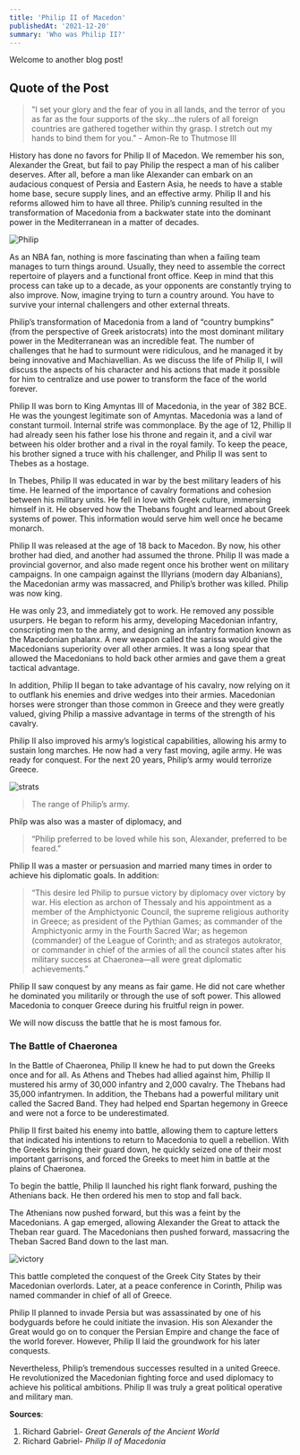 ```yaml
---
title: 'Philip II of Macedon'
publishedAt: '2021-12-20'
summary: 'Who was Philip II?'
---
```


Welcome to another blog post!

## Quote of the Post

> "I set your glory and the fear of you in all lands, and the terror of you as far as the four supports of the sky...the rulers of all foreign countries are gathered together within thy grasp. I stretch out my hands to bind them for you." - Amon-Re to Thutmose III

History has done no favors for Philip II of Macedon. We remember his son, Alexander the Great, but fail to pay Philip the respect a man of his caliber deserves. After all, before a man like Alexander can embark on an audacious conquest of Persia and Eastern Asia, he needs to have a stable home base, secure supply lines, and an effective army. Philip II and his reforms allowed him to have all three. Philip’s cunning resulted in the transformation of Macedonia from a backwater state into the dominant power in the Mediterranean in a matter of decades.

![Philip](/images/philip.png)

As an NBA fan, nothing is more fascinating than when a failing team manages to turn things around. Usually, they need to assemble the correct repertoire of players and a functional front office. Keep in mind that this process can take up to a decade, as your opponents are constantly trying to also improve. Now, imagine trying to turn a country around. You have to survive your internal challengers and other external threats. 

Philip’s transformation of Macedonia from a land of “country bumpkins” (from the perspective of Greek aristocrats) into the most dominant military power in the Mediterranean was an incredible feat. The number of challenges that he had to surmount were ridiculous, and he managed it by being innovative and Machiavellian. As we discuss the life of Philip II, I will discuss the aspects of his character and his actions that made it possible for him to centralize and use power to transform the face of the world forever.

Philip II was born to King Amyntas III of Macedonia, in the year of 382 BCE. He was the youngest legitimate son of Amyntas. Macedonia was a land of constant turmoil. Internal strife was commonplace. By the age of 12, Phillip II had already seen his father lose his throne and regain it, and a civil war between his older brother and a rival in the royal family. To keep the peace, his brother signed a truce with his challenger, and Philip II was sent to Thebes as a hostage.

In Thebes, Philip II was educated in war by the best military leaders of his time. He learned of the importance of cavalry formations and cohesion between his military units. He fell in love with Greek culture, immersing himself in it. He observed how the Thebans fought and learned about Greek systems of power. This information would serve him well once he became monarch. 

Philip II was released at the age of 18 back to Macedon. By now, his other brother had died, and another had assumed the throne. Philip II was made a provincial governor, and also made regent once his brother went on military campaigns. In one campaign against the Illyrians (modern day Albanians), the Macedonian army was massacred, and Philip’s brother was killed. Philip was now king. 

He was only 23, and immediately got to work. He removed any possible usurpers. He began to reform his army, developing Macedonian infantry, conscripting men to the army, and designing an infantry formation known as the Macedonian phalanx. A new weapon called the sarissa would give the Macedonians superiority over all other armies. It was a long spear that allowed the Macedonians to hold back other armies and gave them a great tactical advantage. 

In addition, Philip II began to take advantage of his cavalry, now relying on it to outflank his enemies and drive wedges into their armies. Macedonian horses were stronger than those common in Greece and they were greatly valued, giving Philip a massive advantage in terms of the strength of his cavalry. 

Philip II also improved his army’s logistical capabilities, allowing his army to sustain long marches. He now had a very fast moving, agile army. He was ready for conquest. For the next 20 years, Philip’s army would terrorize Greece. 

![strats](/images/strats.jpg)
> The range of Philip’s army.

Philp was also was a master of diplomacy, and

> “Philip preferred to be loved while his son, Alexander, preferred to be feared.” 

Philip II was a master or persuasion and married many times in order to achieve his diplomatic goals. In addition:

>“This desire led Philip to pursue victory by diplomacy over victory by war. His election as archon of Thessaly and his appointment as a member of the Amphictyonic Council, the supreme religious authority in Greece; as president of the Pythian Games; as commander of the Amphictyonic army in the Fourth Sacred War; as hegemon (commander) of the League of Corinth; and as strategos autokrator, or commander in chief of the armies of all the council states after his military success at Chaeronea—all were great diplomatic achievements.”

Philip II saw conquest by any means as fair game. He did not care whether he dominated you militarily or through the use of soft power. This allowed Macedonia to conquer Greece during his fruitful reign in power.

We will now discuss the battle that he is most famous for.

### The Battle of Chaeronea

In the Battle of Chaeronea, Philip II knew he had to put down the Greeks once and for all. As Athens and Thebes had allied against him, Phillip II mustered his army of 30,000 infantry and 2,000 cavalry. The Thebans had 35,000 infantrymen. In addition, the Thebans had a powerful military unit called the Sacred Band. They had helped end Spartan hegemony in Greece and were not a force to be underestimated. 

Philip II first baited his enemy into battle, allowing them to capture letters that indicated his intentions to return to Macedonia to quell a rebellion. With the Greeks bringing their guard down, he quickly seized one of their most important garrisons, and forced the Greeks to meet him in battle at the plains of Chaeronea. 

To begin the battle, Philip II launched his right flank forward, pushing the Athenians back. He then ordered his men to stop and fall back.

The Athenians now pushed forward, but this was a feint by the Macedonians. A gap emerged, allowing Alexander the Great to attack the Theban rear guard. The Macedonians then pushed forward, massacring the Theban Sacred Band down to the last man. 

![victory](/images/victory.jpg)

This battle completed the conquest of the Greek City States by their Macedonian overlords. Later, at a peace conference in Corinth, Philip was named commander in chief of all of Greece. 

Philip II planned to invade Persia but was assassinated by one of his bodyguards before he could initiate the invasion. His son Alexander the Great would go on to conquer the Persian Empire and change the face of the world forever. However, Philip II laid the groundwork for his later conquests.

Nevertheless, Philip’s tremendous successes resulted in a united Greece. He revolutionized the Macedonian fighting force and used diplomacy to achieve his political ambitions. Philip II was truly a great political operative and military man. 

**Sources**: 
1. Richard Gabriel- _Great Generals of the Ancient World_
2. Richard Gabriel- _Philip II of Macedonia_









